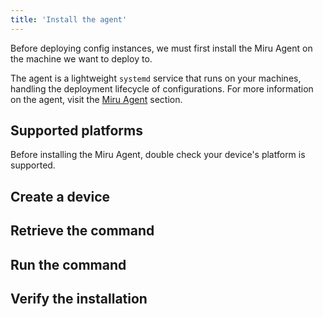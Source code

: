 ```yaml
---
title: 'Install the agent'
---
```



Before deploying config instances, we must first install the Miru Agent on the machine we want to deploy to. 

The agent is a lightweight `systemd` service that runs on your machines, handling the deployment lifecycle of configurations. For more information on the agent, visit the [Miru Agent](/docs/home/agent/intro) section.

## Supported platforms
<SupportedPlatforms />

<Warning>
    Before installing the Miru Agent, double check your device's platform is supported.
</Warning>

## Create a device
<CreateDevice />

## Retrieve the command
<RetrieveCmd />

## Run the command
<RunCmd />

## Verify the installation
<Verify />